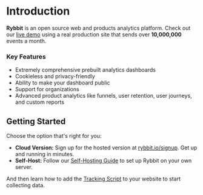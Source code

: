 
# Introduction

**Rybbit** is an open source web and products analytics platform. Check out our [live demo](https://tracking.tomato.gg) using a real production site that sends over **10,000,000** events a month.

### Key Features

- Extremely comprehensive prebuilt analytics dashboards
- Cookieless and privacy-friendly
- Ability to make your dashboard public
- Support for organizations
- Advanced product analytics like funnels, user retention, user journeys, and custom reports

## Getting Started

Choose the option that's right for you:

-   **Cloud Version:** Sign up for the hosted version at [rybbit.io/signup](https://rybbit.io/signup). Get up and running in minutes.
-   **Self-Host:** Follow our [Self-Hosting Guide](./self-hosting) to set up Rybbit on your own server.

And then learn how to add the [Tracking Script](./tracker) to your website to start collecting data.
